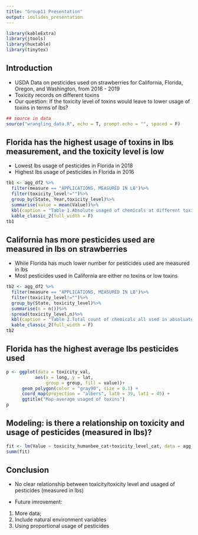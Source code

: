 ---
title: "Group11 Presentation"
output: ioslides_presentation
---

```{r setup, include=FALSE}

library(kableExtra)
library(jtools)
library(huxtable)
library(tinytex)
```

## Introduction 

- USDA Data on pesticides used on strawberries for California, Florida, Oregon, and Washington, from 2016 - 2019
- Toxicity records on different toxins 
- Our question: If the toxicity level of toxins would leave to lower usage of toxins in terms of lbs?

```{r data, echo = F, warning = F, include = F}
## source in data 
source("wrangling_data.R", echo = T, prompt.echo = "", spaced = F)
```

## Florida has the highest usage of toxins in lbs measurement, and the toxicity level is low

- Lowest lbs usage of pesticides in Florida in 2018
- Highest lbs usage of pesticides in Florida in 2016 

```{r tabl1, echo = FALSE}
tb1 <- agg_df2 %>% 
  filter(measure == "APPLICATIONS, MEASURED IN LB")%>%
  filter(toxicity_level!="")%>%
  group_by(State, Year,toxicity_level)%>%
  summarise(value = mean(Value))%>%
  kbl(caption = "Table 1.Absolute usaged of chemicals at different toxicity level by year") %>%
  kable_classic_2(full_width = F)
tb1
```

## California has more pesticides used are measured in lbs on strawberries 

- While Florida has much lower number for pesticides used are measured in lbs 
- Most pesticides used in California are either no toxins or low toxins

```{r table2, echo=FALSE}
tb2 <- agg_df2 %>%
  filter(measure == "APPLICATIONS, MEASURED IN LB")%>%
  filter(toxicity_level!="")%>%
  group_by(State, toxicity_level)%>%
  summarise(n = n())%>%
  spread(toxicity_level,n)%>%
  kbl(caption = "Table 2.Total count of chemicals all used in absoluate LB by state and toxicity levels") %>%
  kable_classic_2(full_width = F)
tb2
```

## Florida has the highest average lbs pesticides used 

```{r map, echo=FALSE}
p <- ggplot(data = toxicity_val,
           aes(x = long, y = lat,
               group = group, fill = value))+
      geom_polygon(color = "gray90", size = 0.1) +
      coord_map(projection = "albers", lat0 = 39, lat1 = 45) +
      ggtitle("Map-average usaged of toxins")
p
```


## Modeling: is there a relationship on toxicity and usage of pesticides (measured in lbs)?

```{r model}
fit <- lm(Value ~ toxicity_humanbee_cat+toxicity_level_cat, data = agg_df2)
summ(fit)
```

## Conclusion 

- No clear relationship between toxicity/toxicity level and usaged of pesticides (measured in lbs)

- Future imrovement: 
1. More data; 
2. Include natural environment variables 
3. Using proportional usage of pesticides 